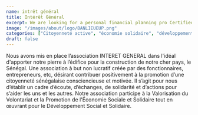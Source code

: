 ```yaml
---
name: intrêt général
title: Intérêt Général
excerpt: We are looking for a personal financial planning pro Certified Financial Planner preferred  who will lead our client advising efforts. You will be a fiduciary who works
image: "/images/about/logo/BANLIEUEUP.png"
categories: ["Citoyenneté active", "économie solidaire", "développement communautaire"]
draft: false
---
```


Nous avons mis en place l’association INTERET GENERAL dans l'idéal d'apporter notre pierre à l’édifice pour la construction de notre cher pays, le Sénégal. Une association à but non lucratif créée par des fonctionnaires, entrepreneurs, etc, désirant contribuer positivement à la promotion d’une citoyenneté sénégalaise consciencieuse et motivée.
Il s’agit pour nous d’établir un cadre d’écoute, d’échanges, de solidarité et d’actions pour s’aider les uns et les autres.
Notre association participe à la Valorisation du Volontariat et la Promotion de l'Économie Sociale et Solidaire tout en œuvrant pour le Développement Social et Solidaire.